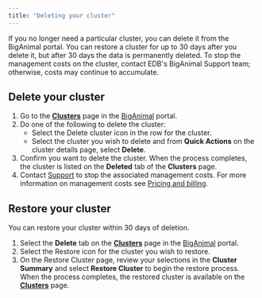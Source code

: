 ```yaml
---
title: "Deleting your cluster"
---
```


If you no longer need a particular cluster, you can delete it from the BigAnimal portal.  You can restore a cluster for up to 30 days after you delete it, but after 30 days the data is permanently deleted. To stop the management costs on the cluster, contact EDB's BigAnimal Support team; otherwise, costs may continue to accumulate.

## Delete your cluster
1. Go to the [**Clusters**](https://portal.biganimal.com/clusters) page in the [BigAnimal](https://portal.biganimal.com) portal. 
1. Do one of the following to delete the cluster:
   - Select the Delete cluster icon in the row for the cluster.
   - Select the cluster you wish to delete and from **Quick Actions** on the cluster details page, select **Delete**.
3. Confirm you want to delete the cluster. When the process completes, the cluster is listed on the **Deleted** tab of the **Clusters** page.
1. Contact [Support](../overview/06_support/) to stop the associated management costs. For more information on management costs see [Pricing and billing](../pricing_and_billing/#management-costs).

## Restore your cluster 

You can restore your cluster within 30 days of deletion.

1. Select the **Delete** tab on the [**Clusters**](https://portal.biganimal.com/clusters) page in the [BigAnimal](https://portal.biganimal.com) portal. 
1. Select the Restore icon for the cluster you wish to restore. 
1. On the Restore Cluster page, review your selections in the **Cluster Summary** and select **Restore Cluster** to begin the restore process.
When the process completes, the restored cluster is available on the [**Clusters**](https://portal.biganimal.com/clusters) page.




